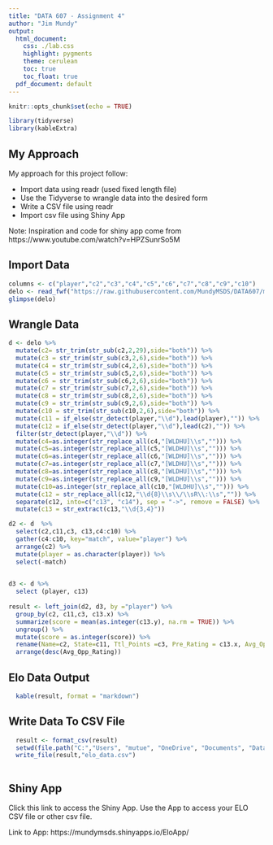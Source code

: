 ---
title: "DATA 607 - Assignment 4"
author: "Jim Mundy"
output:
  html_document:
    css: ./lab.css
    highlight: pygments
    theme: cerulean
    toc: true
    toc_float: true
  pdf_document: default
---

```{r setup, include=FALSE}
knitr::opts_chunk$set(echo = TRUE)

```

```{r echo=TRUE, warning=FALSE, message=FALSE}
library(tidyverse)
library(kableExtra)

```

## My Approach

My approach for this project follow:

* Import data using readr (used fixed length file)
* Use the Tidyverse to wrangle data into the desired form
* Write a CSV file using readr
* Import csv file using Shiny App 

Note: Inspiration and code for shiny app come from https://www.youtube.com/watch?v=HPZSunrSo5M

## Import Data

```{r echo=TRUE, warning=FALSE, message=FALSE}

columns <- c("player","c2","c3","c4","c5","c6","c7","c8","c9","c10")
delo <- read_fwf("https://raw.githubusercontent.com/MundyMSDS/DATA607/master/elodataset.txt", fwf_widths(c(6, 32, 7,7,6,6,6,6,6,6), columns),skip=4, comment="-")
glimpse(delo)
```

## Wrangle Data

```{r echo=TRUE, warning=FALSE, message=FALSE}

d <- delo %>% 
  mutate(c2= str_trim(str_sub(c2,2,29),side="both")) %>% 
  mutate(c3 = str_trim(str_sub(c3,2,6),side="both")) %>%
  mutate(c4 = str_trim(str_sub(c4,2,6),side="both")) %>%
  mutate(c5 = str_trim(str_sub(c5,2,6),side="both")) %>%
  mutate(c6 = str_trim(str_sub(c6,2,6),side="both")) %>%
  mutate(c7 = str_trim(str_sub(c7,2,6),side="both")) %>%
  mutate(c8 = str_trim(str_sub(c8,2,6),side="both")) %>%
  mutate(c9 = str_trim(str_sub(c9,2,6),side="both")) %>%
  mutate(c10 = str_trim(str_sub(c10,2,6),side="both")) %>% 
  mutate(c11 = if_else(str_detect(player,"\\d"),lead(player),"")) %>% 
  mutate(c12 = if_else(str_detect(player,"\\d"),lead(c2),"")) %>% 
  filter(str_detect(player,"\\d")) %>% 
  mutate(c4=as.integer(str_replace_all(c4,"[WLDHU]\\s",""))) %>%
  mutate(c5=as.integer(str_replace_all(c5,"[WLDHU]\\s",""))) %>%
  mutate(c6=as.integer(str_replace_all(c6,"[WLDHU]\\s",""))) %>%
  mutate(c7=as.integer(str_replace_all(c7,"[WLDHU]\\s",""))) %>%
  mutate(c8=as.integer(str_replace_all(c8,"[WLDHU]\\s",""))) %>%
  mutate(c9=as.integer(str_replace_all(c9,"[WLDHU]\\s",""))) %>%
  mutate(c10=as.integer(str_replace_all(c10,"[WLDHU]\\s",""))) %>% 
  mutate(c12 = str_replace_all(c12,"\\d{8}\\s\\/\\sR\\:\\s","")) %>% 
  separate(c12, into=c("c13", "c14"), sep = "->", remove = FALSE) %>% 
  mutate(c13 = str_extract(c13,"\\d{3,4}"))

d2 <- d  %>% 
  select(c2,c11,c3, c13,c4:c10) %>% 
  gather(c4:c10, key="match", value="player") %>% 
  arrange(c2) %>%
  mutate(player = as.character(player)) %>% 
  select(-match)
  

d3 <- d %>% 
  select (player, c13)
 
result <- left_join(d2, d3, by ="player") %>% 
  group_by(c2, c11,c3, c13.x) %>%  
  summarize(score = mean(as.integer(c13.y), na.rm = TRUE)) %>% 
  ungroup() %>% 
  mutate(score = as.integer(score)) %>% 
  rename(Name=c2, State=c11, Ttl_Points =c3, Pre_Rating = c13.x, Avg_Opp_Rating = score) %>% 
  arrange(desc(Avg_Opp_Rating))

```

## Elo Data Output

```{r echo=TRUE, warning=FALSE, message=FALSE}

  kable(result, format = "markdown")

```


## Write Data To CSV File

```{r echo=TRUE, warning=FALSE, message=FALSE}
  
  result <- format_csv(result)
  setwd(file.path("C:","Users", "mutue", "OneDrive", "Documents", "Data607"))
  write_file(result,"elo_data.csv")
  
```


## Shiny App


Click this link to access the Shiny App.  Use the App to access your ELO CSV file or other csv file. 

Link to App:  https://mundymsds.shinyapps.io/EloApp/




